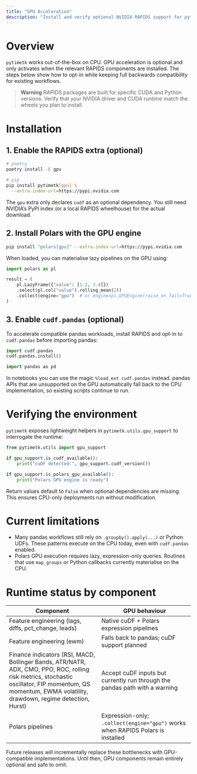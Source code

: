 ```yaml
---
title: "GPU Acceleration"
description: "Install and verify optional NVIDIA RAPIDS support for pytimetk."
---
```


# Overview

`pytimetk` works out-of-the-box on CPU. GPU acceleration is optional and only
activates when the relevant RAPIDS components are installed. The steps below
show how to opt-in while keeping full backwards compatibility for existing
workflows.

> **Warning**
> RAPIDS packages are built for specific CUDA and Python versions. Verify that
> your NVIDIA driver and CUDA runtime match the wheels you plan to install.

# Installation

## 1. Enable the RAPIDS extra (optional)

```bash
# poetry
poetry install -E gpu

# pip
pip install pytimetk[gpu] \
  --extra-index-url=https://pypi.nvidia.com
```

The `gpu` extra only declares `cudf` as an optional dependency. You still need
NVIDIA's PyPI index (or a local RAPIDS wheelhouse) for the actual download.

## 2. Install Polars with the GPU engine

```bash
pip install "polars[gpu]" --extra-index-url=https://pypi.nvidia.com
```

When loaded, you can materialise lazy pipelines on the GPU using:

```python
import polars as pl

result = (
    pl.LazyFrame({"value": [1.2, 3.4]})
    .select(pl.col("value").rolling_mean(2))
    .collect(engine="gpu")  # or engine=pl.GPUEngine(raise_on_fail=True)
)
```

## 3. Enable `cudf.pandas` (optional)

To accelerate compatible pandas workloads, install RAPIDS and opt-in to
`cudf.pandas` before importing pandas:

```python
import cudf.pandas
cudf.pandas.install()

import pandas as pd
```

In notebooks you can use the magic `%load_ext cudf.pandas` instead. pandas APIs
that are unsupported on the GPU automatically fall back to the CPU
implementation, so existing scripts continue to run.

# Verifying the environment

`pytimetk` exposes lightweight helpers in `pytimetk.utils.gpu_support` to
interrogate the runtime:

```python
from pytimetk.utils import gpu_support

if gpu_support.is_cudf_available():
    print("cuDF detected:", gpu_support.cudf_version())

if gpu_support.is_polars_gpu_available():
    print("Polars GPU engine is ready")
```

Return values default to `False` when optional dependencies are missing. This
ensures CPU-only deployments run without modification.

# Current limitations

- Many pandas workflows still rely on `.groupby().apply(...)` or Python UDFs.
  These patterns execute on the CPU today, even with `cudf.pandas` enabled.
- Polars GPU execution requires lazy, expression-only queries. Routines that
  use `map_groups` or Python callbacks currently materialise on the CPU.

# Runtime status by component

| Component | GPU behaviour |
| --- | --- |
| Feature engineering (lags, diffs, pct_change, leads) | Native cuDF + Polars expression pipelines |
| Feature engineering (ewm) | Falls back to pandas; cuDF support planned |
| Finance indicators (RSI, MACD, Bollinger Bands, ATR/NATR, ADX, CMO, PPO, ROC, rolling risk metrics, stochastic oscillator, FIP momentum, QS momentum, EWMA volatility, drawdown, regime detection, Hurst) | Accept cuDF inputs but currently run through the pandas path with a warning |
| Polars pipelines | Expression-only; `.collect(engine="gpu")` works when RAPIDS Polars is installed |

Future releases will incrementally replace these bottlenecks with
GPU-compatible implementations. Until then, GPU components remain entirely
optional and safe to omit.

